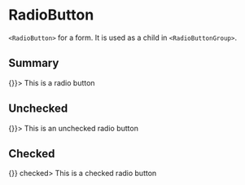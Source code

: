 
<Meta title='Forms/RadioButton' component={RadioButton} />

# RadioButton

`<RadioButton>` for a form. It is used as a child in `<RadioButtonGroup>`.

## Summary

<Canvas>
  <Story name="Example">
  <RadioButton id="example" onChange={() => {}}>
    <span className="radioButtonLabelText">This is a radio button</span>
  </RadioButton>
  </Story>
</Canvas>

<ArgsTable of={RadioButton} />

## Unchecked

<Canvas>
  <Story name="Unchecked">
    <RadioButton id="Unchecked" onChange={() => {}}>
      <span className="radioButtonLabelText">This is an unchecked radio button</span>
    </RadioButton>
  </Story>
</Canvas>

## Checked

<Canvas>
  <Story name="Checked">
    <RadioButton id="checked" onChange={() => {}} checked>
      <span className="radioButtonLabelText">This is a checked radio button</span>
    </RadioButton>
  </Story>
</Canvas>
